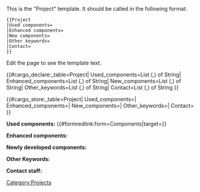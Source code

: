 <noinclude>
This is the "Project" template.
It should be called in the following format:
<pre>
{{Project
|Used components=
|Enhanced components=
|New components=
|Other keywords=
|Contact=
}}
</pre>

Edit the page to see the template text.

{{#cargo_declare:_table=Project|
Used_components=List (,) of String|
Enhanced_components=List (,) of String|
New_components=List (,) of String|
Other_keywords=List (,) of String|
Contact=List (,) of String
}}
</noinclude>

<includeonly>
{{#cargo_store:_table=Project|
Used_components={{{Used components|}}}|
Enhanced_components={{{Enhanced components|}}}|
New_components={{{New components|}}}|
Other_keywords={{{Other keywords|}}}|
Contact={{{Contact|}}}
}}

'''Used components:''' {{#formredlink:form=Components|target={{{Used components|}}}}}

'''Enhanced components:''' {{{Enhanced components|}}}

'''Newly developed components:''' {{{New components|}}}

'''Other Keywords:''' {{{Other keywords|}}}

'''Contact staff:''' {{{Contact|}}}

[[Category:Projects]]
</includeonly>
